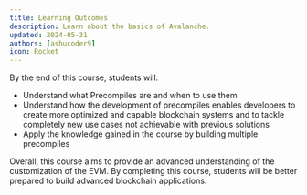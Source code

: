 ```yaml
---
title: Learning Outcomes
description: Learn about the basics of Avalanche.
updated: 2024-05-31
authors: [ashucoder9]
icon: Rocket
---
```


By the end of this course, students will:

- Understand what Precompiles are and when to use them
- Understand how the development of precompiles enables developers to create more optimized and capable blockchain systems and to tackle completely new use cases not achievable with previous solutions
- Apply the knowledge gained in the course by building multiple precompiles

Overall, this course aims to provide an advanced understanding of the customization of the EVM. By completing this course, students will be better prepared to build advanced blockchain applications.